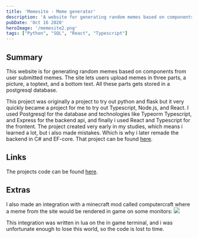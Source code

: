 ```yaml
---
title: 'Memesite - Meme generator'
description: 'A website for generating random memes based on components from user submitted memes.'
pubDate: 'Oct 16 2020'
heroImage: '/memesite2.png'
tags: ["Python", "SQL", "React", "Typescript"]
---
```


## Summary

This website is for generating random memes based on components from user submitted memes.
The site lets users upload memes in three parts, a picture, a toptext, and a bottom text. All these parts gets stored in a postgresql database.

This project was originally a project to try out python and flask but it very quickly became a project for me to try out Typescript, Node.js, and React.
I used Postgresql for the database and technologies like Typeorm Typescript, and Express for the backend api, and finally i used React and Typescript for the frontent.
The project created very early in my studies, which means i learned a lot, but i also made mistakes. Which is why i later remade the backend in C# and EF-core. That project can be found [here](https://madswolf.dk/projects/memeapi). 

## Links
The projects code can be found [here](https://github.com/madswolf/memefrontend).

## Extras
I also made an integration with a minecraft mod called computercraft where a meme from the site would be rendered in game on some monitors:
<img width={1020} height={510} src="/minecraftmeme.png"/>

This integration was written in lua on the in game terminal, and i was unfortunate enough to lose this world, so the code is lost to time.
